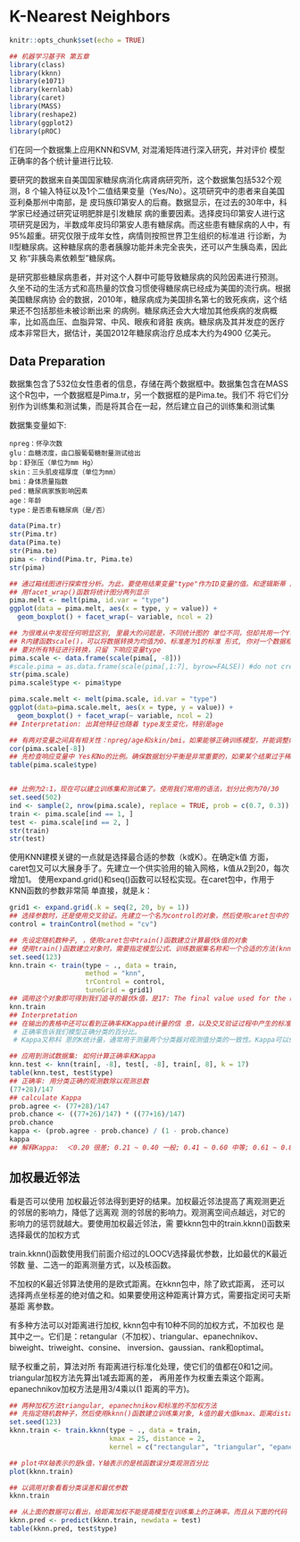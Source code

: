 # K-Nearest Neighbors  


```r
knitr::opts_chunk$set(echo = TRUE)

## 机器学习基于R 第五章
library(class)
library(kknn)
library(e1071)
library(kernlab)
library(caret)
library(MASS)
library(reshape2)
library(ggplot2)
library(pROC)
```



们在同一个数据集上应用KNN和SVM, 对混淆矩阵进行深入研究，并对评价 模型正确率的各个统计量进行比较.

要研究的数据来自美国国家糖尿病消化病肾病研究所，这个数据集包括532个观测，8 个输入特征以及1个二值结果变量（Yes/No）。这项研究中的患者来自美国亚利桑那州中南部，是 皮玛族印第安人的后裔。数据显示，在过去的30年中，科学家已经通过研究证明肥胖是引发糖尿 病的重要因素。选择皮玛印第安人进行这项研究是因为，半数成年皮玛印第安人患有糖尿病。而这些患有糖尿病的人中，有95%超重。研究仅限于成年女性，病情则按照世界卫生组织的标准进 行诊断，为Ⅱ型糖尿病。这种糖尿病的患者胰腺功能并未完全丧失，还可以产生胰岛素，因此又 称“非胰岛素依赖型”糖尿病。

是研究那些糖尿病患者，并对这个人群中可能导致糖尿病的风险因素进行预测。 久坐不动的生活方式和高热量的饮食习惯使得糖尿病已经成为美国的流行病。根据美国糖尿病协 会的数据，2010年，糖尿病成为美国排名第七的致死疾病，这个结果还不包括那些未被诊断出来 的病例。糖尿病还会大大增加其他疾病的发病概率，比如高血压、血脂异常、中风、眼疾和肾脏 疾病。糖尿病及其并发症的医疗成本非常巨大，据估计，美国2012年糖尿病治疗总成本大约为4900 亿美元。

## Data Preparation

数据集包含了532位女性患者的信息，存储在两个数据框中。数据集包含在MASS这个R包中，一个数据框是Pima.tr，另一个数据框的是Pima.te。我们不 将它们分别作为训练集和测试集，而是将其合在一起，然后建立自己的训练集和测试集

数据集变量如下:

    npreg：怀孕次数  
    glu：血糖浓度，由口服葡萄糖耐量测试给出  
    bp：舒张压（单位为mm Hg）  
    skin：三头肌皮褶厚度（单位为mm）  
    bmi：身体质量指数  
    ped：糖尿病家族影响因素  
    age：年龄  
    type：是否患有糖尿病（是/否）


```r
data(Pima.tr)
str(Pima.tr)
data(Pima.te)
str(Pima.te)
pima <- rbind(Pima.tr, Pima.te)
str(pima)

## 通过箱线图进行探索性分析。为此，要使用结果变量"type"作为ID变量的值。和逻辑斯蒂 回归一样，melt()函数会融合数据并准备好用于生成箱线图的数据框
## 用facet_wrap()函数将统计图分两列显示
pima.melt <- melt(pima, id.var = "type")
ggplot(data = pima.melt, aes(x = type, y = value)) +
  geom_boxplot() + facet_wrap(~ variable, ncol = 2)

## 为很难从中发现任何明显区别, 里最大的问题是，不同统计图的 单位不同，但却共用一个Y轴。对数据进行标准化处理并重新做图，可以解决这个问题，并生成 更有意义的统计图。
## R内建函数scale()，可以将数据转换为均值为0、标准差为1的标准 形式, 你对一个数据框应用了scale()函数，它 就自动变成一个矩阵。使用as.data.frame()函数，将其重新变回数据框
## 要对所有特征进行转换，只留 下响应变量type
pima.scale <- data.frame(scale(pima[, -8]))
#scale.pima = as.data.frame(scale(pima[,1:7], byrow=FALSE)) #do not create own function
str(pima.scale)
pima.scale$type <- pima$type

pima.scale.melt <- melt(pima.scale, id.var = "type")
ggplot(data=pima.scale.melt, aes(x = type, y = value)) + 
  geom_boxplot() + facet_wrap(~ variable, ncol = 2)
## Interpretation: 出其他特征也随着 type发生变化，特别是age

## 有两对变量之间具有相关性：npreg/age和skin/bmi。如果能够正确训练模型，并能调整好 超参数，那么多重共线性对于这些方法通常都不是问题
cor(pima.scale[-8])
## 先检查响应变量中 Yes和No的比例。确保数据划分平衡是非常重要的，如果某个结果过于稀疏，就会导致问题，可 能引起分类器在优势类和劣势类之间发生偏离。对于不平衡的判定没有一个固定的规则。一个比 较好的经验法则是，结果中的比例至少应该达到2∶1
table(pima.scale$type)


## 比例为2∶1，现在可以建立训练集和测试集了。使用我们常用的语法，划分比例为70/30
set.seed(502)
ind <- sample(2, nrow(pima.scale), replace = TRUE, prob = c(0.7, 0.3))
train <- pima.scale[ind == 1, ]
test <- pima.scale[ind == 2, ]
str(train)
str(test)
```





使用KNN建模关键的一点就是选择最合适的参数（k或K）。在确定k值 方面，caret包又可以大展身手了。先建立一个供实验用的输入网格，k值从2到20，每次增加1。 使用expand.grid()和seq()函数可以轻松实现。在caret包中，作用于KNN函数的参数非常简 单直接，就是.k：


```r
grid1 <- expand.grid(.k = seq(2, 20, by = 1))
## 选择参数时，还是使用交叉验证。先建立一个名为control的对象，然后使用caret包中的 trainControl()函数
control = trainControl(method = "cv")

## 先设定随机数种子, ，使用caret包中train()函数建立计算最优k值的对象
## 使用train()函数建立对象时，需要指定模型公式、训练数据集名称和一个合适的方法(knn), 以建立对象并计算最优k值
set.seed(123)
knn.train <- train(type ~ ., data = train, 
                   method = "knn", 
                   trControl = control, 
                   tuneGrid = grid1)
## 调用这个对象即可得到我们追寻的最优k值，是17: The final value used for the model was k = 17.
knn.train
## Interpretation
## 在输出的表格中还可以看到正确率和Kappa统计量的信 息，以及交叉验证过程中产生的标准差。
 # 正确率告诉我们模型正确分类的百分比。
 # Kappa又称科 恩的K统计量，通常用于测量两个分类器对观测值分类的一致性。Kappa可以使我们对分类问题 的理解更加深入，它对正确率进行了修正，去除了仅靠偶然性（或随机性）获得正确分类的因素。 计算这个统计量的公式是Kappa = (一致性百分比 期望一致性百分比)/(1 期望一致性百分比)。 一致性百分比是分类器的分类结果与实际分类相符合的程度（就是正确率），期望一致性百 分比是分类器靠随机选择获得的与实际分类相符合的程度。Kappa统计量的值越大，分类器的分 类效果越好，Kappa为1时达到一致性的最大值。

## 应用到测试数据集: 如何计算正确率和Kappa
knn.test <- knn(train[, -8], test[, -8], train[, 8], k = 17)
table(knn.test, test$type)
## 正确率: 用分类正确的观测数除以观测总数
(77+28)/147
## calculate Kappa
prob.agree <- (77+28)/147
prob.chance <- ((77+26)/147) * ((77+16)/147)
prob.chance
kappa <- (prob.agree - prob.chance) / (1 - prob.chance)
kappa
## 解释Kappa:  ＜0.20 很差; 0.21 ~ 0.40 一般; 0.41 ~ 0.60 中等; 0.61 ~ 0.80 好; 0.81 ~ 1.00 很好
```

## 加权最近邻法

看是否可以使用 加权最近邻法得到更好的结果。加权最近邻法提高了离观测更近的邻居的影响力，降低了远离观 测的邻居的影响力。观测离空间点越远，对它的影响力的惩罚就越大。要使用加权最近邻法，需 要kknn包中的train.kknn()函数来选择最优的加权方式

train.kknn()函数使用我们前面介绍过的LOOCV选择最优参数，比如最优的K最近邻数 量、二选一的距离测量方式，以及核函数。

不加权的K最近邻算法使用的是欧式距离。在kknn包中，除了欧式距离， 还可以选择两点坐标差的绝对值之和。如果要使用这种距离计算方式，需要指定闵可夫斯基距 离参数。

有多种方法可以对距离进行加权, kknn包中有10种不同的加权方式，不加权也 是其中之一。它们是：retangular（不加权）、triangular、epanechnikov、biweight、triweight、consine、 inversion、gaussian、rank和optimal。

赋予权重之前，算法对所 有距离进行标准化处理，使它们的值都在0和1之间。triangular加权方法先算出1减去距离的差， 再用差作为权重去乘这个距离。epanechnikov加权方法是用3/4乘以(1 距离的平方)。


```r
## 两种加权方法triangular, epanechnikov和标准的不加权方法
## 先指定随机数种子，然后使用kknn()函数建立训练集对象, k值的最大值kmax、距离distance（1表示绝对值距离，2表示欧氏距离）、核函数kernel
set.seed(123)
kknn.train <- train.kknn(type ~ ., data = train, 
                         kmax = 25, distance = 2, 
                         kernel = c("rectangular", "triangular", "epanechnikov"))

## plot中X轴表示的是k值，Y轴表示的是核函数误分类观测百分比
plot(kknn.train)

## 以调用对象看看分类误差和最优参数
kknn.train

## 从上面的数据可以看出，给距离加权不能提高模型在训练集上的正确率。而且从下面的代码 可以看出，它同样不能提高测试集上的正确率
kknn.pred <- predict(kknn.train, newdata = test)
table(kknn.pred, test$type)
```